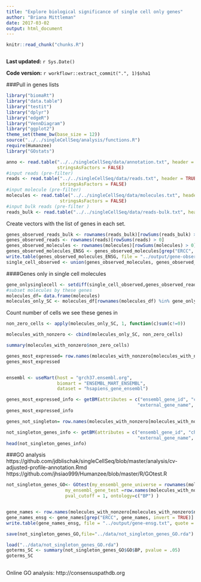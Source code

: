 ```yaml
---
title: "Explore biological significance of single cell only genes"
author: "Briana Mittleman"
date: 2017-03-02
output: html_document
---
```


```r
knitr::read_chunk("chunks.R")
```

```r
```

**Last updated:** `r Sys.Date()`

**Code version:** `r workflowr::extract_commit(".", 1)$sha1`


###Pull in genes lists  

```r
library("biomaRt")
library("data.table")
library("testit")
library("dplyr")
library("edgeR")
library("VennDiagram")
library("ggplot2")
theme_set(theme_bw(base_size = 12))
source("../../singleCellSeq/analysis/functions.R")
require(Humanzee)
library("GOstats")

```



```r
anno <- read.table("../../singleCellSeq/data/annotation.txt", header = TRUE,
                   stringsAsFactors = FALSE)
#input reads (pre-filter)
reads <- read.table("../../singleCellSeq/data/reads.txt", header = TRUE,
                    stringsAsFactors = FALSE)
#input molecule (pre-filter)
molecules <- read.table("../../singleCellSeq/data/molecules.txt", header = TRUE,
                    stringsAsFactors = FALSE)
#input bulk reads (pre-filter )
reads_bulk <- read.table("../../singleCellSeq/data/reads-bulk.txt", header = TRUE, stringsAsFactors = FALSE)
```
Create vectors with the list of genes in each set.   
```r
genes_observed_reads_bulk <- rownames(reads_bulk)[rowSums(reads_bulk) > 0]
genes_observed_reads <- rownames(reads)[rowSums(reads) > 0]
genes_observed_molecules <- rownames(molecules)[rowSums(molecules) > 0]
genes_observed_molecules_ENSG <- genes_observed_molecules[grep("ERCC", genes_observed_molecules, invert = TRUE)]
write.table(genes_observed_molecules_ENSG, file = "../output/gene-observed-molecules-ensg.txt", quote = FALSE, row.names = FALSE)
single_cell_observed <- union(genes_observed_molecules, genes_observed_molecules)
```


####Genes only in single cell molecules  

```r

gene_onlysinglecell <- setdiff(single_cell_observed,genes_observed_reads_bulk)
#subset molecules by these genes  
molecules_df= data.frame(molecules)
molecules_only_SC <- molecules_df[rownames(molecules_df) %in% gene_onlysinglecell,]
```


Count number of cells we see these genes in  

```r
non_zero_cells <- apply(molecules_only_SC, 1, function(c)sum(c!=0))

molecules_with_nonzero <- cbind(molecules_only_SC, non_zero_cells)

summary(molecules_with_nonzero$non_zero_cells)
```

```r
genes_most_expressed= row.names(molecules_with_nonzero[molecules_with_nonzero$non_zero_cells > 20, 1:3])
genes_most_expressed



```

```r
ensembl <- useMart(host = "grch37.ensembl.org",
                   biomart = "ENSEMBL_MART_ENSEMBL",
                   dataset = "hsapiens_gene_ensembl")

genes_most_expressed_info <- getBM(attributes = c("ensembl_gene_id", "chromosome_name",
                                                 "external_gene_name", "transcript_count","description"), filters = "ensembl_gene_id", values = genes_most_expressed[grep("ENSG", genes_most_expressed)],mart = ensembl)
genes_most_expressed_info
```



```r
genes_not_singleton= row.names(molecules_with_nonzero[molecules_with_nonzero$non_zero_cells > 1, 1:3])

```


```r

not_singleton_genes_info <- getBM(attributes = c("ensembl_gene_id", "chromosome_name",
                                                 "external_gene_name", "transcript_count","description"), filters = "ensembl_gene_id", values = genes_not_singleton[grep("ENSG", genes_not_singleton)],mart = ensembl)
head(not_singleton_genes_info)

```

###GO analysis  
https://github.com/jdblischak/singleCellSeq/blob/master/analysis/cv-adjusted-profile-annotation.Rmd  
https://github.com/jhsiao999/Humanzee/blob/master/R/GOtest.R



```r
not_singleton_genes_GO<- GOtest(my_ensembl_gene_universe = rownames(molecules),
                      my_ensembl_gene_test =row.names(molecules_with_nonzero[molecules_with_nonzero$non_zero_cells > 1, ]),
                      pval_cutoff = 1, ontology=c("BP") )


gene_names <- row.names(molecules_with_nonzero[molecules_with_nonzero$non_zero_cells > 1, ])
gene_names_ensg <- gene_names[grep("ERCC", gene_names, invert = TRUE)]
write.table(gene_names_ensg, file = "../output/gene-ensg.txt", quote = FALSE)

save(not_singleton_genes_GO,file="../data/not_singleton_genes_GO.rda")
```



```r

load("../data/not_singleton_genes_GO.rda")
goterms_SC <- summary(not_singleton_genes_GO$GO$BP, pvalue = .05)
goterms_SC
  
```

Online GO analysis: http://consensuspathdb.org  
